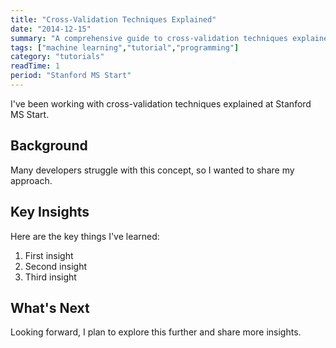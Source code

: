 ```yaml
---
title: "Cross-Validation Techniques Explained"
date: "2014-12-15"
summary: "A comprehensive guide to cross-validation techniques explained. Learn the fundamentals and best practices."
tags: ["machine learning","tutorial","programming"]
category: "tutorials"
readTime: 1
period: "Stanford MS Start"
---
```


I've been working with cross-validation techniques explained at Stanford MS Start.

## Background

Many developers struggle with this concept, so I wanted to share my approach.

## Key Insights

Here are the key things I've learned:

1. First insight
2. Second insight
3. Third insight

## What's Next

Looking forward, I plan to explore this further and share more insights.

